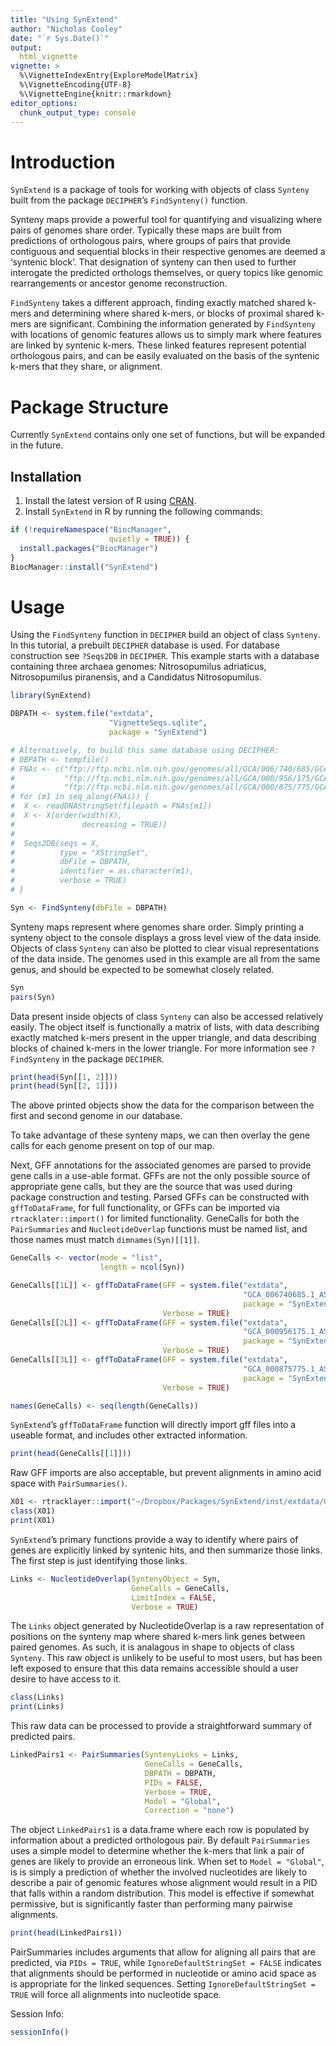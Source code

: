 ```yaml
---
title: "Using SynExtend"
author: "Nicholas Cooley"
date: "`r Sys.Date()`"
output: 
  html_vignette
vignette: >
  %\VignetteIndexEntry{ExploreModelMatrix}
  %\VignetteEncoding{UTF-8} 
  %\VignetteEngine{knitr::rmarkdown}
editor_options: 
  chunk_output_type: console
---
```


# Introduction

`SynExtend` is a package of tools for working with objects of class `Synteny` built from the package `DECIPHER`'s `FindSynteny()` function.

Synteny maps provide a powerful tool for quantifying and visualizing where pairs of genomes share order. Typically these maps are built from predictions of orthologous pairs, where groups of pairs that provide contiguous and sequential blocks in their respective genomes are deemed a 'syntenic block'. That designation of synteny can then used to further interogate the predicted orthologs themselves, or query topics like genomic rearrangements or ancestor genome reconstruction.

`FindSynteny` takes a different approach, finding exactly matched shared k-mers and determining where shared k-mers, or blocks of proximal shared k-mers are significant. Combining the information generated by `FindSynteny` with locations of genomic features allows us to simply mark where features are linked by syntenic k-mers. These linked features represent potential orthologous pairs, and can be easily evaluated on the basis of the syntenic k-mers that they share, or alignment.

# Package Structure

Currently `SynExtend` contains only one set of functions, but will be expanded in the future.

## Installation

1. Install the latest version of R using [CRAN](https://cran.r-project.org/).
2. Install `SynExtend` in R by running the following commands:

```r
if (!requireNamespace("BiocManager",
                      quietly = TRUE)) {
  install.packages("BiocManager")
}
BiocManager::install("SynExtend")
```

# Usage

Using the `FindSynteny` function in `DECIPHER` build an object of class `Synteny`. In this tutorial, a prebuilt `DECIPHER` database is used. For database construction see `?Seqs2DB` in `DECIPHER`. This example starts with a database containing three archaea genomes: Nitrosopumilus adriaticus, Nitrosopumilus piranensis, and a Candidatus Nitrosopumilus.

```r
library(SynExtend)

DBPATH <- system.file("extdata",
                      "VignetteSeqs.sqlite",
                      package = "SynExtend")

# Alternatively, to build this same database using DECIPHER:
# DBPATH <- tempfile()
# FNAs <- c("ftp://ftp.ncbi.nlm.nih.gov/genomes/all/GCA/006/740/685/GCA_006740685.1_ASM674068v1/GCA_006740685.1_ASM674068v1_genomic.fna.gz",
#           "ftp://ftp.ncbi.nlm.nih.gov/genomes/all/GCA/000/956/175/GCA_000956175.1_ASM95617v1/GCA_000956175.1_ASM95617v1_genomic.fna.gz",
#           "ftp://ftp.ncbi.nlm.nih.gov/genomes/all/GCA/000/875/775/GCA_000875775.1_ASM87577v1/GCA_000875775.1_ASM87577v1_genomic.fna.gz")
# for (m1 in seq_along(FNAs)) {
#  X <- readDNAStringSet(filepath = FNAs[m1])
#  X <- X[order(width(X),
#               decreasing = TRUE)]
#  
#  Seqs2DB(seqs = X,
#          type = "XStringSet",
#          dbFile = DBPATH,
#          identifier = as.character(m1),
#          verbose = TRUE)
# }

Syn <- FindSynteny(dbFile = DBPATH)
```

Synteny maps represent where genomes share order. Simply printing a synteny object to the console displays a gross level view of the data inside. Objects of class `Synteny` can also be plotted to clear visual representations of the data inside. The genomes used in this example are all from the same genus, and should be expected to be somewhat closely related.

```r
Syn
pairs(Syn)
```

Data present inside objects of class `Synteny` can also be accessed relatively easily. The object itself is functionally a matrix of lists, with data describing exactly matched k-mers present in the upper triangle, and data describing blocks of chained k-mers in the lower triangle. For more information see `?FindSynteny` in the package `DECIPHER`.

```r
print(head(Syn[[1, 2]]))
print(head(Syn[[2, 1]]))
```

The above printed objects show the data for the comparison between the first and second genome in our database.

To take advantage of these synteny maps, we can then overlay the gene calls for each genome present on top of our map.

Next, GFF annotations for the associated genomes are parsed to provide gene calls in a use-able format. GFFs are not the only possible source of appropriate gene calls, but they are the source that was used during package construction and testing. Parsed GFFs can be constructed with `gffToDataFrame`, for full functionality, or GFFs can be imported via `rtracklater::import()` for limited functionality. GeneCalls for both the `PairSummaries` and `NucleotideOverlap` functions must be named list, and those names must match `dimnames(Syn)[[1]]`.

```r
GeneCalls <- vector(mode = "list",
                    length = ncol(Syn))

GeneCalls[[1L]] <- gffToDataFrame(GFF = system.file("extdata",
                                                    "GCA_006740685.1_ASM674068v1_genomic.gff.gz",
                                                    package = "SynExtend"),
                                  Verbose = TRUE)
GeneCalls[[2L]] <- gffToDataFrame(GFF = system.file("extdata",
                                                    "GCA_000956175.1_ASM95617v1_genomic.gff.gz",
                                                    package = "SynExtend"),
                                  Verbose = TRUE)
GeneCalls[[3L]] <- gffToDataFrame(GFF = system.file("extdata",
                                                    "GCA_000875775.1_ASM87577v1_genomic.gff.gz",
                                                    package = "SynExtend"),
                                  Verbose = TRUE)

names(GeneCalls) <- seq(length(GeneCalls))
```

`SynExtend`'s `gffToDataFrame` function will directly import gff files into a useable format, and includes other extracted information.

```r
print(head(GeneCalls[[1]]))
```

Raw GFF imports are also acceptable, but prevent alignments in amino acid space with `PairSummaries()`.

```r
X01 <- rtracklayer::import("~/Dropbox/Packages/SynExtend/inst/extdata/GCA_000875775.1_ASM87577v1_genomic.gff.gz")
class(X01)
print(X01)
```

`SynExtend`'s primary functions provide a way to identify where pairs of genes are explicitly linked by syntenic hits, and then summarize those links. The first step is just identifying those links.

```r
Links <- NucleotideOverlap(SyntenyObject = Syn,
                           GeneCalls = GeneCalls,
                           LimitIndex = FALSE,
                           Verbose = TRUE)
```

The `Links` object generated by NucleotideOverlap is a raw representation of positions on the synteny map where shared k-mers link genes between paired genomes. As such, it is analagous in shape to objects of class `Synteny`. This raw object is unlikely to be useful to most users, but has been left exposed to ensure that this data remains accessible should a user desire to have access to it.

```r
class(Links)
print(Links)
```

This raw data can be processed to provide a straightforward summary of predicted pairs.

```r
LinkedPairs1 <- PairSummaries(SyntenyLinks = Links,
                              GeneCalls = GeneCalls,
                              DBPATH = DBPATH,
                              PIDs = FALSE,
                              Verbose = TRUE,
                              Model = "Global",
                              Correction = "none")
```

The object `LinkedPairs1` is a data.frame where each row is populated by information about a predicted orthologous pair. By default `PairSummaries` uses a simple model to determine whether the k-mers that link a pair of genes are likely to provide an erroneous link. When set to `Model = "Global"`, is is simply a prediction of whether the involved nucleotides are likely to describe a pair of genomic features whose alignment would result in a PID that falls within a random distribution. This model is effective if somewhat permissive, but is significantly faster than performing many pairwise alignments.

```r
print(head(LinkedPairs1))
```

PairSummaries includes arguments that allow for aligning all pairs that are predicted, via `PIDs = TRUE`, while `IgnoreDefaultStringSet = FALSE` indicates that alignments should be performed in nucleotide or amino acid space as is appropriate for the linked sequences. Setting `IgnoreDefaultStringSet = TRUE` will force all alignments into nucleotide space.

Session Info:

```r
sessionInfo()
```





